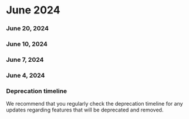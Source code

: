 ﻿# June 2024


### June 20, 2024




### June 10, 2024




### June 7, 2024




### June 4, 2024




### Deprecation timeline

We recommend that you regularly check the deprecation timeline for any updates regarding features that will be deprecated and removed.

